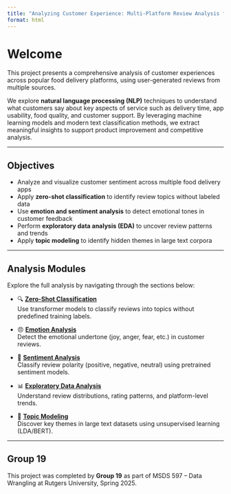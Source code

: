 ```yaml
---
title: "Analyzing Customer Experience: Multi-Platform Review Analysis for Food Delivery Apps"
format: html
---
```


# Welcome

This project presents a comprehensive analysis of customer experiences across popular food delivery platforms, using user-generated reviews from multiple sources.

We explore **natural language processing (NLP)** techniques to understand what customers say about key aspects of service such as delivery time, app usability, food quality, and customer support. By leveraging machine learning models and modern text classification methods, we extract meaningful insights to support product improvement and competitive analysis.

---

## Objectives

- Analyze and visualize customer sentiment across multiple food delivery apps
- Apply **zero-shot classification** to identify review topics without labeled data
- Use **emotion and sentiment analysis** to detect emotional tones in customer feedback
- Perform **exploratory data analysis (EDA)** to uncover review patterns and trends
- Apply **topic modeling** to identify hidden themes in large text corpora

---

## Analysis Modules

Explore the full analysis by navigating through the sections below:

- 🔍 [**Zero-Shot Classification**](notebooks/Zero_Shot_Classification.ipynb)  
  Use transformer models to classify reviews into topics without predefined training labels.

- 😠 [**Emotion Analysis**](notebooks/Emotion_Analysis.ipynb)  
  Detect the emotional undertone (joy, anger, fear, etc.) in customer reviews.

- 🙂 [**Sentiment Analysis**](notebooks/Sentiment_Analysis.ipynb)  
  Classify review polarity (positive, negative, neutral) using pretrained sentiment models.

- 📊 [**Exploratory Data Analysis**](notebooks/EDA.ipynb)  
  Understand review distributions, rating patterns, and platform-level trends.

- 🧠 [**Topic Modeling**](notebooks/Topic_Modeling.ipynb)  
  Discover key themes in large text datasets using unsupervised learning (LDA/BERT).

---

## Group 19

This project was completed by **Group 19** as part of MSDS 597 – Data Wrangling at Rutgers University, Spring 2025.
